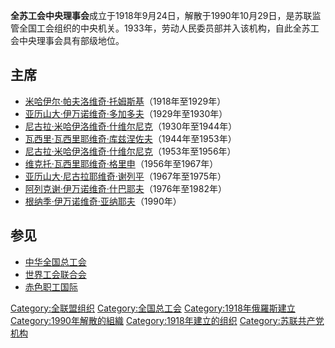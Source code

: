 '''全苏工会中央理事会'''成立于1918年9月24日，解散于1990年10月29日，是苏联监管全国工会组织的中央机关。1933年，劳动人民委员部并入该机构，自此全苏工会中央理事会具有部级地位。

==主席==
*[[米哈伊尔·帕夫洛维奇·托姆斯基|米哈伊尔·帕夫洛维奇·托姆斯基]]（1918年至1929年）
*[[亚历山大·伊万诺维奇·多加多夫|亚历山大·伊万诺维奇·多加多夫]]（1929年至1930年）
*[[尼古拉·米哈伊洛维奇·什维尔尼克|尼古拉·米哈伊洛维奇·什维尔尼克]]（1930年至1944年）
*[[瓦西里·瓦西里耶维奇·库兹涅佐夫|瓦西里·瓦西里耶维奇·库兹涅佐夫]]（1944年至1953年）
*[[尼古拉·米哈伊洛维奇·什维尔尼克|尼古拉·米哈伊洛维奇·什维尔尼克]]（1953年至1956年）
*[[维克托·瓦西里耶维奇·格里申|维克托·瓦西里耶维奇·格里申]]（1956年至1967年）
*[[亚历山大·尼古拉耶维奇·谢列平|亚历山大·尼古拉耶维奇·谢列平]]（1967年至1975年）
*[[阿列克谢·伊万诺维奇·什巴耶夫|阿列克谢·伊万诺维奇·什巴耶夫]]（1976年至1982年）
*[[根纳季·伊万诺维奇·亚纳耶夫|根纳季·伊万诺维奇·亚纳耶夫]]（1990年）

==参见==
*[[中华全国总工会|中华全国总工会]]
*[[世界工会联合会|世界工会联合会]]
*[[赤色职工国际|赤色职工国际]]

[[Category:全联盟组织|Category:全联盟组织]]
[[Category:全国总工会|Category:全国总工会]]
[[Category:1918年俄羅斯建立|Category:1918年俄羅斯建立]]
[[Category:1990年解散的組織|Category:1990年解散的組織]]
[[Category:1918年建立的组织|Category:1918年建立的组织]]
[[Category:苏联共产党机构|Category:苏联共产党机构]]